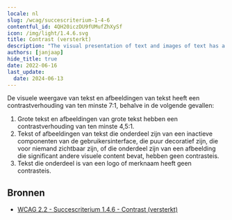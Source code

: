 ```yaml
---
locale: nl
slug: /wcag/succescriterium-1-4-6
contentful_id: 4QH20iczDU9fUMufZhXySf
icon: /img/light/1.4.6.svg
title: Contrast (versterkt)
description: "The visual presentation of text and images of text has a contrast ratio of at least 7:1."
authors: [janjaap]
hide_title: true
date: 2022-06-16
last_update:
  date: 2024-06-13
---
```


<Hero
  title="Contrast (versterkt)"
  image="/img/light/1.4.6.svg"
  alt="WCAG 1.4.6 icon"
  prefix="Succescriterium 1.4.6"
  suffix="Niveau AAA"
/>

De visuele weergave van tekst en afbeeldingen van tekst heeft een contrastverhouding van ten minste 7:1, behalve in de volgende gevallen:

1. Grote tekst en afbeeldingen van grote tekst hebben een contrastverhouding van ten minste 4,5:1.
2. Tekst of afbeeldingen van tekst die onderdeel zijn van een inactieve componenten van de gebruikersinterface, die puur decoratief zijn, die voor niemand zichtbaar zijn, of die onderdeel zijn van een afbeelding die significant andere visuele content bevat, hebben geen contrasteis.
3. Tekst die onderdeel is van een logo of merknaam heeft geen contrasteis.

## Bronnen

- [WCAG 2.2 - Succescriterium 1.4.6 - Contrast (versterkt)](https://www.w3.org/Translations/WCAG22-nl/#contrast-versterkt)

